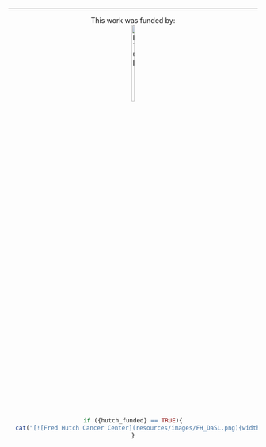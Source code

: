 
<hr>

<center> 

This work was funded by:
<br>
[![ITCR](resources/images/ITCRLogo.png){width=10% height=20%}](https://itcr.cancer.gov)

```r
if ({hutch_funded} == TRUE){
  cat("[![Fred Hutch Cancer Center](resources/images/FH_DaSL.png){width=10% height=10%}](https://www.fredhutch.org/en/about/about-the-hutch.html)")
}
```

</center>
